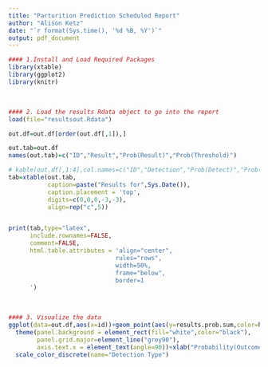 ```yaml
---
title: "Parturition Prediction Scheduled Report"
author: "Alison Ketz"
date: "`r format(Sys.time(), '%d %B, %Y')`"
output: pdf_document
---
```


```r
#### 1.Install and Load Required Packages
library(xtable)
library(ggplot2)
library(knitr)
```

&nbsp;
&nbsp;
```r
#### 2. Load the results Rdata object to go into the report
load(file="resultsout.Rdata")

out.df=out.df[order(out.df[,1]),]

out.tab=out.df
names(out.tab)=c("ID","Result","Prob(Result)","Prob(Threshold)")

# kable(out.df[,1:4],col.names=c("ID","Detection","Prob(Detect)","Prob(Thresh)"))
tab=xtable(out.tab,
           caption=paste("Results for",Sys.Date()),
           caption.placement = 'top',
           digits=c(0,0,0,-3,-3),
           align=rep("c",5))


print(tab,type="latex",
      include.rownames=FALSE,
      comment=FALSE,
      html.table.attributes = 'align="center",
                              rules="rows",
                              width=50%,
                              frame="below",
                              border=1
      ')       

```
&nbsp;
&nbsp;
```r
#### 3. Visualize the data
ggplot(data=out.df,aes(x=id))+geom_point(aes(y=results.prob.sum,color=hits.today))+
  theme(panel.background = element_rect(fill="white",color="black"),
        panel.grid.major=element_line("grey90"),
        axis.text.x = element_text(angle=90))+xlab("Probability(Outcome)")+ylab("Lowtag ID")+ggtitle("Probability of Results Plot")+
  scale_color_discrete(name="Detection Type")
```
